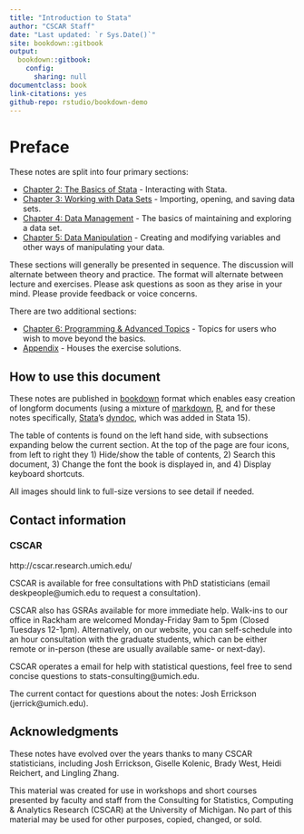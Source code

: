 ```yaml
---
title: "Introduction to Stata"
author: "CSCAR Staff"
date: "Last updated: `r Sys.Date()`"
site: bookdown::gitbook
output:
  bookdown::gitbook:
    config:
      sharing: null
documentclass: book
link-citations: yes
github-repo: rstudio/bookdown-demo
---
```


# Preface

These notes are split into four primary sections:

- [Chapter 2: The Basics of Stata](the-basics-of-stata.html) - Interacting with Stata.
- [Chapter 3: Working with Data Sets](working-with-data-sets.html) - Importing, opening, and saving data sets.
- [Chapter 4: Data Management](data-management.html) - The basics of maintaining and exploring a data set.
- [Chapter 5: Data Manipulation](data-manipulation.html) - Creating and modifying variables and other ways of manipulating your data.

These sections will generally be presented in sequence. The discussion will alternate between theory and practice. The format will alternate between
lecture and exercises. Please ask questions as soon as they arise in your mind. Please provide feedback or voice concerns.

There are two additional sections:

- [Chapter 6: Programming & Advanced Topics](programming-advanced-features.html) - Topics for users who wish to move beyond the basics.
- [Appendix](appendix.html) - Houses the exercise solutions.

## How to use this document

These notes are published in [bookdown](https://bookdown.org/) format which enables easy creation of longform documents (using a mixture of
[markdown](https://daringfireball.net/projects/markdown/), [R](https://www.r-project.org/), and for these notes specifically,
[Stata](http://www.stata.com/)'s [dyndoc](http://www.stata.com/manuals/pdyndoc.pdf), which was added in Stata 15).

The table of contents is found on the left hand side, with subsections expanding below the current section. At the top of the page are four icons,
from left to right they 1) Hide/show the table of contents, 2) Search this document, 3) Change the font the book is displayed in, and 4) Display
keyboard shortcuts.

All images should link to full-size versions to see detail if needed.

## Contact information

### CSCAR

http://cscar.research.umich.edu/

CSCAR is available for free consultations with PhD statisticians (email deskpeople@umich.edu to request a consultation).

CSCAR also has GSRAs available for more immediate help. Walk-ins to our office in Rackham are welcomed Monday-Friday 9am to 5pm (Closed Tuesdays
12-1pm). Alternatively, on our website, you can self-schedule into an hour consultation with the graduate students, which can be either remote or
in-person (these are usually available same- or next-day).

CSCAR operates a email for help with statistical questions, feel free to send concise questions to stats-consulting@umich.edu.

The current contact for questions about the notes: Josh Errickson (jerrick@umich.edu).


## Acknowledgments

These notes have evolved over the years thanks to many CSCAR statisticians, including Josh Errickson, Giselle Kolenic, Brady West, Heidi Reichert, and
Lingling Zhang.

This material was created for use in workshops and short courses presented by faculty and staff from the Consulting for Statistics, Computing \&
Analytics Research (CSCAR) at the University of Michigan. No part of this material may be used for other purposes, copied, changed, or sold.
